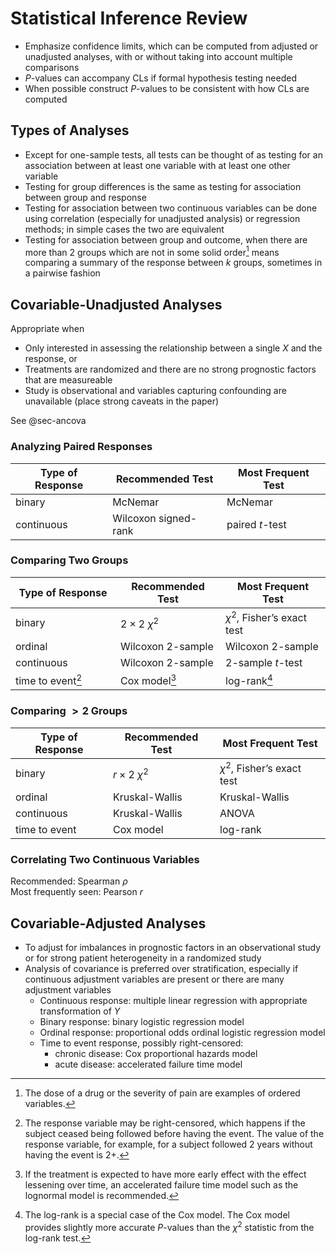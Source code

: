 # Statistical Inference Review

* Emphasize confidence limits, which can be computed from adjusted or unadjusted analyses, with or without taking into account multiple comparisons
* $P$-values can accompany CLs if formal hypothesis testing needed
* When possible construct $P$-values to be consistent with how CLs are computed


## Types of Analyses

* Except for one-sample tests, all tests can be thought of as testing for an association between at least one variable with at least one other variable
* Testing for group differences is the same as testing for association between group and response
* Testing for association between two continuous variables can be done using correlation (especially for unadjusted analysis) or regression methods; in simple cases the two are equivalent
* Testing for association between group and outcome, when there are more than 2 groups which are not in some solid order^[The dose of a drug or the severity of pain are examples of ordered variables.] means comparing a summary of the response between $k$ groups, sometimes in a pairwise fashion


## Covariable-Unadjusted Analyses

Appropriate when

* Only interested in assessing the relationship between a single $X$ and the response, or
* Treatments are randomized and there are no strong prognostic factors that are measureable
* Study is observational and variables capturing confounding are unavailable (place strong caveats in the paper)

See  @sec-ancova


### Analyzing Paired Responses

| Type of Response | Recommended Test | Most Frequent Test   |
|-----|-----|-----|
| binary     | McNemar | McNemar  |
| continuous | Wilcoxon signed-rank | paired $t$-test   |



### Comparing Two Groups

| Type of Response | Recommended Test | Most Frequent Test   |
|-----|-----|-----|
| binary     | $2\times 2~\chi^{2}$ | $\chi^{2}$, Fisher's exact test  |
| ordinal    | Wilcoxon 2-sample | Wilcoxon 2-sample  |
| continuous | Wilcoxon 2-sample | 2-sample $t$-test  |
| time to event^[The response variable may be right-censored, which happens if the subject ceased being followed before having the event.  The value of the response variable, for example, for a subject followed 2 years without having the event is 2+.] | Cox model^[If the treatment is expected to have more early effect with the effect lessening over time, an accelerated failure time model such as the lognormal model is recommended.]| log-rank^[The log-rank is a special case  of the Cox model.  The Cox model provides slightly more accurate $P$-values than the $\chi^2$ statistic from the log-rank test.]  |


### Comparing $>2$ Groups

| Type of Response | Recommended Test | Most Frequent Test   |
|-----|-----|-----|
| binary     | $r\times 2~\chi^{2}$ | $\chi^{2}$, Fisher's exact test  |
| ordinal    | Kruskal-Wallis | Kruskal-Wallis  |
| continuous | Kruskal-Wallis | ANOVA  |
| time to event | Cox model | log-rank   |


### Correlating Two Continuous Variables
Recommended: Spearman $\rho$ <br>
Most frequently seen: Pearson $r$


## Covariable-Adjusted Analyses

* To adjust for imbalances in prognostic factors in an observational study or for strong patient heterogeneity in a randomized study
* Analysis of covariance is preferred over stratification, especially if continuous adjustment variables are present or there are many adjustment variables
    + Continuous response: multiple linear regression with appropriate transformation of $Y$
    + Binary response: binary logistic regression model
    + Ordinal response: proportional odds ordinal logistic regression model
    + Time to event response, possibly right-censored:
       - chronic disease: Cox proportional hazards model
       - acute disease: accelerated failure time model
